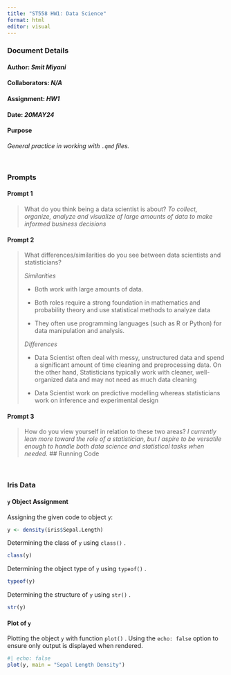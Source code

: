 ```yaml
---
title: "ST558 HW1: Data Science"
format: html
editor: visual
---
```


### Document Details

#### Author: *Smit Miyani*

#### Collaborators: *N/A*

#### Assignment: *HW1*

#### Date: *20MAY24*

#### Purpose

*General practice in working with `.qmd` files.*\

\

### Prompts

#### Prompt 1

> What do you think being a data scientist is about? *To collect, organize, analyze and visualize of large amounts of data to make informed business decisions*

#### Prompt 2

> What differences/similarities do you see between data scientists and statisticians?
>
> *Similarities*
>
> -   Both work with large amounts of data.
>
> -   Both roles require a strong foundation in mathematics and probability theory and use statistical methods to analyze data
>
> -   They often use programming languages (such as R or Python) for data manipulation and analysis.
>
> *Differences*
>
> -   Data Scientist often deal with messy, unstructured data and spend a significant amount of time cleaning and preprocessing data. On the other hand, Statisticians typically work with cleaner, well-organized data and may not need as much data cleaning
>
> -   Data Scientist work on predictive modelling whereas statisticians work on inference and experimental design

#### Prompt 3

> How do you view yourself in relation to these two areas? *I currently lean more toward the role of a statistician, but I aspire to be versatile enough to handle both data science and statistical tasks when needed.* \## Running Code

\

### Iris Data

#### `y` Object Assignment

Assigning the given code to object `y`:

```r
y <- density(iris$Sepal.Length)
```

Determining the class of `y` using `class()` .

```r
class(y)
```

Determining the object type of `y` using `typeof()` .

```r
typeof(y)
```

Determining the structure of `y` using `str()` .

```r
str(y)
```

#### Plot of `y`

Plotting the object `y` with function `plot()` . Using the `echo: false` option to ensure only output is displayed when rendered.

```r
#| echo: false
plot(y, main = "Sepal Length Density")
```
